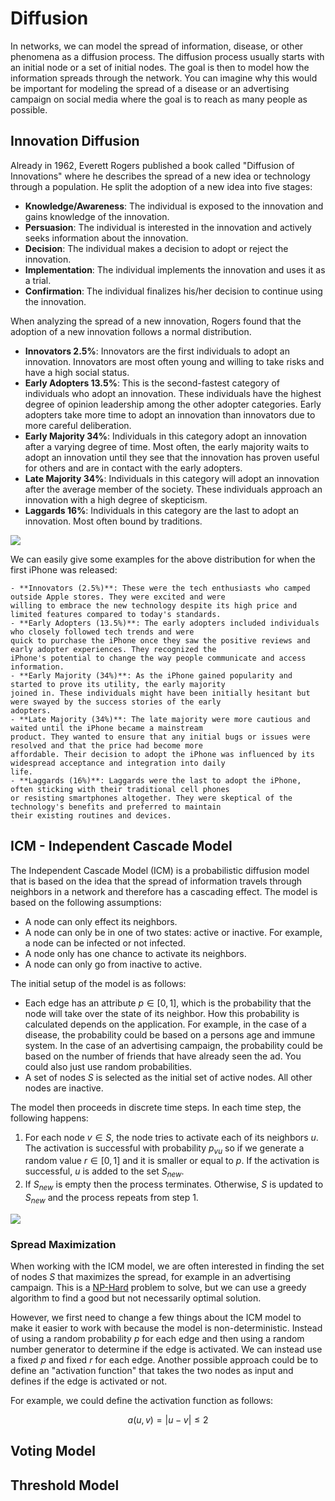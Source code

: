 
# Diffusion

In networks, we can model the spread of information, disease, or other phenomena as a diffusion process. The diffusion
process usually starts with an initial node or a set of initial nodes. The goal is then to model how the information
spreads through the network. You can imagine why this would be important for modeling the spread of a disease or an
advertising campaign on social media where the goal is to reach as many people as possible.

## Innovation Diffusion

Already in 1962, Everett Rogers published a book called "Diffusion of Innovations" where he describes the spread of a
new idea or technology through a population. He split the adoption of a new idea into five stages:

- **Knowledge/Awareness**: The individual is exposed to the innovation and gains knowledge of the innovation.
- **Persuasion**: The individual is interested in the innovation and actively seeks information about the
  innovation.
- **Decision**: The individual makes a decision to adopt or reject the innovation.
- **Implementation**: The individual implements the innovation and uses it as a trial.
- **Confirmation**: The individual finalizes his/her decision to continue using the innovation.

When analyzing the spread of a new innovation, Rogers found that the adoption of a new innovation follows a normal
distribution.

- **Innovators 2.5%**: Innovators are the first individuals to adopt an innovation. Innovators are most often young
and willing to take risks and have a high social status.
- **Early Adopters 13.5%**: This is the second-fastest category of individuals who adopt an innovation. These individuals
have the highest degree of opinion leadership among the other adopter categories. Early adopters take more time to
adopt an innovation than innovators due to more careful deliberation.
- **Early Majority 34%**: Individuals in this category adopt an innovation after a varying degree of time. Most often,
the early majority waits to adopt an innovation until they see that the innovation has proven useful for others and are
in contact with the early adopters.
- **Late Majority 34%**: Individuals in this category will adopt an innovation after the average member of the society.
These individuals approach an innovation with a high degree of skepticism.
- **Laggards 16%**: Individuals in this category are the last to adopt an innovation. Most often bound by traditions.

<Image
    src="/compSci/innovationDiffusion.png"
    caption="The normal distribution of the adoption of a new innovation."
/>

<Callout type="example">
    We can easily give some examples for the above distribution for when the first iPhone was released:

    - **Innovators (2.5%)**: These were the tech enthusiasts who camped outside Apple stores. They were excited and were
    willing to embrace the new technology despite its high price and limited features compared to today's standards.
    - **Early Adopters (13.5%)**: The early adopters included individuals who closely followed tech trends and were
    quick to purchase the iPhone once they saw the positive reviews and early adopter experiences. They recognized the
    iPhone's potential to change the way people communicate and access information.
    - **Early Majority (34%)**: As the iPhone gained popularity and started to prove its utility, the early majority
    joined in. These individuals might have been initially hesitant but were swayed by the success stories of the early
    adopters.
    - **Late Majority (34%)**: The late majority were more cautious and waited until the iPhone became a mainstream
    product. They wanted to ensure that any initial bugs or issues were resolved and that the price had become more
    affordable. Their decision to adopt the iPhone was influenced by its widespread acceptance and integration into daily
    life.
    - **Laggards (16%)**: Laggards were the last to adopt the iPhone, often sticking with their traditional cell phones
    or resisting smartphones altogether. They were skeptical of the technology's benefits and preferred to maintain
    their existing routines and devices.
</Callout>

## ICM - Independent Cascade Model

The Independent Cascade Model (ICM) is a probabilistic diffusion model that is based on the idea that the spread of information
travels through neighbors in a network and therefore has a cascading effect. The model is based on the following assumptions:

- A node can only effect its neighbors.
- A node can only be in one of two states: active or inactive. For example, a node can be infected or not infected.
- A node only has one chance to activate its neighbors.
- A node can only go from inactive to active.

The initial setup of the model is as follows:

- Each edge has an attribute $p \in [0,1]$, which is the probability that the node will take over the state of its neighbor.
How this probability is calculated depends on the application. For example, in the case of a disease, the probability
could be based on a persons age and immune system. In the case of an advertising campaign, the probability could be
based on the number of friends that have already seen the ad. You could also just use random probabilities.
- A set of nodes $S$ is selected as the initial set of active nodes. All other nodes are inactive.

The model then proceeds in discrete time steps. In each time step, the following happens:

1. For each node $v \in S$, the node tries to activate each of its neighbors $u$. The activation is successful with
probability $p_{vu}$ so if we generate a random value $r \in [0,1]$ and it is smaller or equal to $p$. If the activation
is successful, $u$ is added to the set $S_{new}$.
2. If $S_{new}$ is empty then the process terminates. Otherwise, $S$ is updated to $S_{new}$ and the process repeats
from step 1.

<Image
    src="/compSci/icmDiffusion.png"
    caption="An example of the ICM process."
/>

### Spread Maximization

When working with the ICM model, we are often interested in finding the set of nodes $S$ that maximizes the spread, for
example in an advertising campaign. This is a [NP-Hard](../np) problem to solve, but we can use a greedy algorithm to find a good
but not necessarily optimal solution.

However, we first need to change a few things about the ICM model to make it easier to work with because the model is
non-deterministic. Instead of using a random probability $p$ for each edge and then using a random number generator to
determine if the edge is activated. We can instead use a fixed $p$ and fixed $r$ for each edge. Another possible approach
could be to define an "activation function" that takes the two nodes as input and defines if the edge is activated or not.

For example, we could define the activation function as follows:

$$
a(u,v) = |u - v| \leq 2
$$

## Voting Model

## Threshold Model
